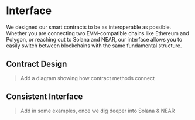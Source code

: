 ---
---

# Interface

We designed our smart contracts to be as interoperable as possible.
Whether you are connecting two EVM-compatible chains like Ethereum and Polygon, or reaching out to Solana and NEAR, our interface allows you to easily switch between blockchains with the same fundamental structure.

## Contract Design

> Add a diagram showing how contract methods connect

## Consistent Interface

> Add in some examples, once we dig deeper into Solana & NEAR
